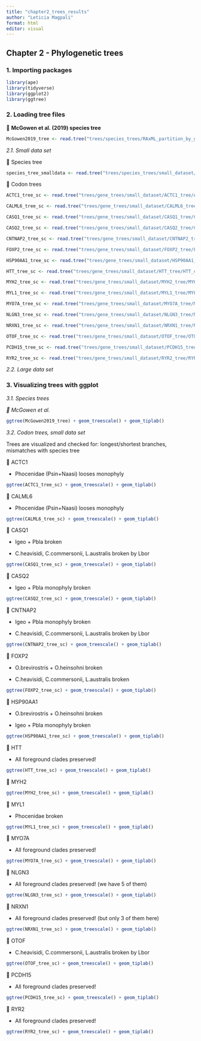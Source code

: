```yaml
---
title: "chapter2_trees_results"
author: "Leticia Magpali"
format: html
editor: visual
---
```


## Chapter 2 - Phylogenetic trees

### 1. Importing packages

```r
library(ape)
library(tidyverse)
library(ggplot2)
library(ggtree)
```

### 2. Loading tree files

🌳 **McGowen et al. (2019) species tree**

```r
McGowen2019_tree <- read.tree("trees/species_trees/RAxML_partition_by_gene_best_tree.tre")
```

*2.1. Small data set*

🍄 Species tree

```r
species_tree_smalldata <- read.tree("trees/species_trees/small_dataset/small-dataset-tree.phy")
```

🍄 Codon trees

```r

ACTC1_tree_sc <- read.tree("trees/gene_trees/small_dataset/ACTC1_tree/ACTC1_codon.treefile")

CALML6_tree_sc <- read.tree("trees/gene_trees/small_dataset/CALML6_tree/CALML6_codon.treefile")

CASQ1_tree_sc <- read.tree("trees/gene_trees/small_dataset/CASQ1_tree/CASQ1_codon.treefile")

CASQ2_tree_sc <- read.tree("trees/gene_trees/small_dataset/CASQ2_tree/CASQ2_codon.treefile")

CNTNAP2_tree_sc <- read.tree("trees/gene_trees/small_dataset/CNTNAP2_tree/CNTNAP2_codon.treefile")

FOXP2_tree_sc <- read.tree("trees/gene_trees/small_dataset/FOXP2_tree/FOXP2_codon.treefile")

HSP90AA1_tree_sc <- read.tree("trees/gene_trees/small_dataset/HSP90AA1_tree/HSP90AA1_codon.treefile")

HTT_tree_sc <- read.tree("trees/gene_trees/small_dataset/HTT_tree/HTT_codon.treefile")

MYH2_tree_sc <- read.tree("trees/gene_trees/small_dataset/MYH2_tree/MYH2_codon.treefile")

MYL1_tree_sc <- read.tree("trees/gene_trees/small_dataset/MYL1_tree/MYL1_codon.treefile")

MYO7A_tree_sc <- read.tree("trees/gene_trees/small_dataset/MYO7A_tree/MYO7A_codon.treefile")

NLGN3_tree_sc <- read.tree("trees/gene_trees/small_dataset/NLGN3_tree/NLGN3_codon.treefile")

NRXN1_tree_sc <- read.tree("trees/gene_trees/small_dataset/NRXN1_tree/NRXN1_codon.treefile")

OTOF_tree_sc <- read.tree("trees/gene_trees/small_dataset/OTOF_tree/OTOF_codon.treefile")

PCDH15_tree_sc <- read.tree("trees/gene_trees/small_dataset/PCDH15_tree/PCDH15_codon.treefile")

RYR2_tree_sc <- read.tree("trees/gene_trees/small_dataset/RYR2_tree/RYR2_codon.treefile")
```

*2.2. Large data set*

### 3. Visualizing trees with ggplot

*3.1. Species trees*

*🍄 McGowen et al.*

```r
ggtree(McGowen2019_tree) + geom_treescale() + geom_tiplab()
```

*3.2. Codon trees, small data set*

Trees are visualized and checked for: longest/shortest branches, mismatches with species tree

🍄 ACTC1

-   Phocenidae (Psin+Naasi) looses monophyly

```r
ggtree(ACTC1_tree_sc) + geom_treescale() + geom_tiplab()
```

🍄 CALML6

-   Phocenidae (Psin+Naasi) looses monophyly

```r
ggtree(CALML6_tree_sc) + geom_treescale() + geom_tiplab()
```

🍄 CASQ1

-   Igeo + Pbla broken

-   C.heavisidi, C.commersonii, L.australis broken by Lbor

```r
ggtree(CASQ1_tree_sc) + geom_treescale() + geom_tiplab()
```

🍄 CASQ2

-   Igeo + Pbla monophyly broken

```r
ggtree(CASQ2_tree_sc) + geom_treescale() + geom_tiplab()
```

🍄 CNTNAP2

-   Igeo + Pbla monophyly broken

-   C.heavisidi, C.commersonii, L.australis broken by Lbor

```r
ggtree(CNTNAP2_tree_sc) + geom_treescale() + geom_tiplab()
```

🍄 FOXP2

-   O.brevirostris + O.heinsohni broken

-   C.heavisidi, C.commersonii, L.australis broken

```r
ggtree(FOXP2_tree_sc) + geom_treescale() + geom_tiplab()
```

🍄 HSP90AA1

-   O.brevirostris + O.heinsohni broken

-   Igeo + Pbla monophyly broken

```r
ggtree(HSP90AA1_tree_sc) + geom_treescale() + geom_tiplab()
```

🍄 HTT

-   All foreground clades preserved!

```r
ggtree(HTT_tree_sc) + geom_treescale() + geom_tiplab()
```

🍄 MYH2

```r
ggtree(MYH2_tree_sc) + geom_treescale() + geom_tiplab()
```

🍄 MYL1

-   Phocenidae broken

```r
ggtree(MYL1_tree_sc) + geom_treescale() + geom_tiplab()
```

🍄 MYO7A

-   All foreground clades preserved!

```r
ggtree(MYO7A_tree_sc) + geom_treescale() + geom_tiplab()
```

🍄 NLGN3

-   All foreground clades preserved! (we have 5 of them)

```r
ggtree(NLGN3_tree_sc) + geom_treescale() + geom_tiplab()
```

🍄 NRXN1

-   All foreground clades preserved! (but only 3 of them here)

```r
ggtree(NRXN1_tree_sc) + geom_treescale() + geom_tiplab()
```

🍄 OTOF

-   C.heavisidi, C.commersonii, L.australis broken by Lbor

```r
ggtree(OTOF_tree_sc) + geom_treescale() + geom_tiplab()
```

🍄 PCDH15

-   All foreground clades preserved!

```r
ggtree(PCDH15_tree_sc) + geom_treescale() + geom_tiplab()
```

🍄 RYR2

-   All foreground clades preserved!

```r
ggtree(RYR2_tree_sc) + geom_treescale() + geom_tiplab()
```
